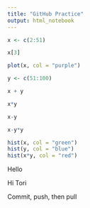 ```yaml
---
title: "GitHub Practice"
output: html_notebook
---
```


```r
x <- c(2:51)

x[3]

plot(x, col = "purple")

y <- c(51:100)

x + y 

x*y

x-y

x-y*y

hist(x, col = "green")
hist(y, col = "blue")
hist(x*y, col = "red")

```

Hello

Hi Tori

Commit, push, then pull


























